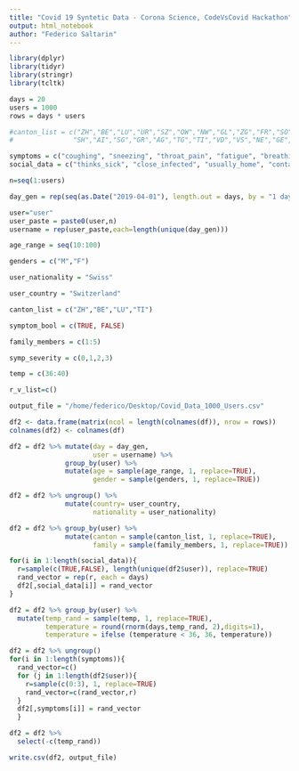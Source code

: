 ```yaml
---
title: "Covid 19 Syntetic Data - Corona Science, CodeVsCovid Hackathon"
output: html_notebook
author: "Federico Saltarin"
---
```


```r
library(dplyr)
library(tidyr)
library(stringr)
library(tcltk)
```


```r
days = 20
users = 1000
rows = days * users

#canton_list = c("ZH","BE","LU","UR","SZ","OW","NW","GL","ZG","FR","SO",
#               "SH","AI","SG","GR","AG","TG","TI","VD","VS","NE","GE","JU")

symptoms = c("coughing", "sneezing", "throat_pain", "fatigue", "breathing_impaired", "headache", "diarrhea", "nausea", "loss_of_smell")
social_data = c("thinks_sick", "close_infected", "usually_home", "contacted_hospital", "tested", "positive_to_test", "risk", "works_in_health", "smoker")

n=seq(1:users)

day_gen = rep(seq(as.Date("2019-04-01"), length.out = days, by = "1 day"),length(n))

user="user"
user_paste = paste0(user,n)
username = rep(user_paste,each=length(unique(day_gen)))

age_range = seq(10:100)

genders = c("M","F")

user_nationality = "Swiss"

user_country = "Switzerland"

canton_list = c("ZH","BE","LU","TI")

symptom_bool = c(TRUE, FALSE)

family_members = c(1:5)

symp_severity = c(0,1,2,3)

temp = c(36:40)

r_v_list=c()

output_file = "/home/federico/Desktop/Covid_Data_1000_Users.csv"
```


```r
df2 <- data.frame(matrix(ncol = length(colnames(df)), nrow = rows))
colnames(df2) <- colnames(df)
```


```r
df2 = df2 %>% mutate(day = day_gen,
                     user = username) %>% 
              group_by(user) %>% 
              mutate(age = sample(age_range, 1, replace=TRUE),
                     gender = sample(genders, 1, replace=TRUE))
```


```r
df2 = df2 %>% ungroup() %>% 
              mutate(country= user_country,
                     nationality = user_nationality)
```


```r
df2 = df2 %>% group_by(user) %>% 
              mutate(canton = sample(canton_list, 1, replace=TRUE),
                     family = sample(family_members, 1, replace=TRUE)) 

```


```r
for(i in 1:length(social_data)){
  r=sample(c(TRUE,FALSE), length(unique(df2$user)), replace=TRUE)
  rand_vector = rep(r, each = days)
  df2[,social_data[i]] = rand_vector
}
```


```r
df2 = df2 %>% group_by(user) %>% 
  mutate(temp_rand = sample(temp, 1, replace=TRUE),
         temperature = round(rnorm(days,temp_rand, 2),digits=1),
         temperature = ifelse (temperature < 36, 36, temperature)) 
```

```r
df2 = df2 %>% ungroup() 
for(i in 1:length(symptoms)){
  rand_vector=c()
  for (j in 1:length(df2$user)){
    r=sample(c(0:3), 1, replace=TRUE)
    rand_vector=c(rand_vector,r)
  }
  df2[,symptoms[i]] = rand_vector
  }
```

```r
df2 = df2 %>%
  select(-c(temp_rand))
```


```r
write.csv(df2, output_file)
```









